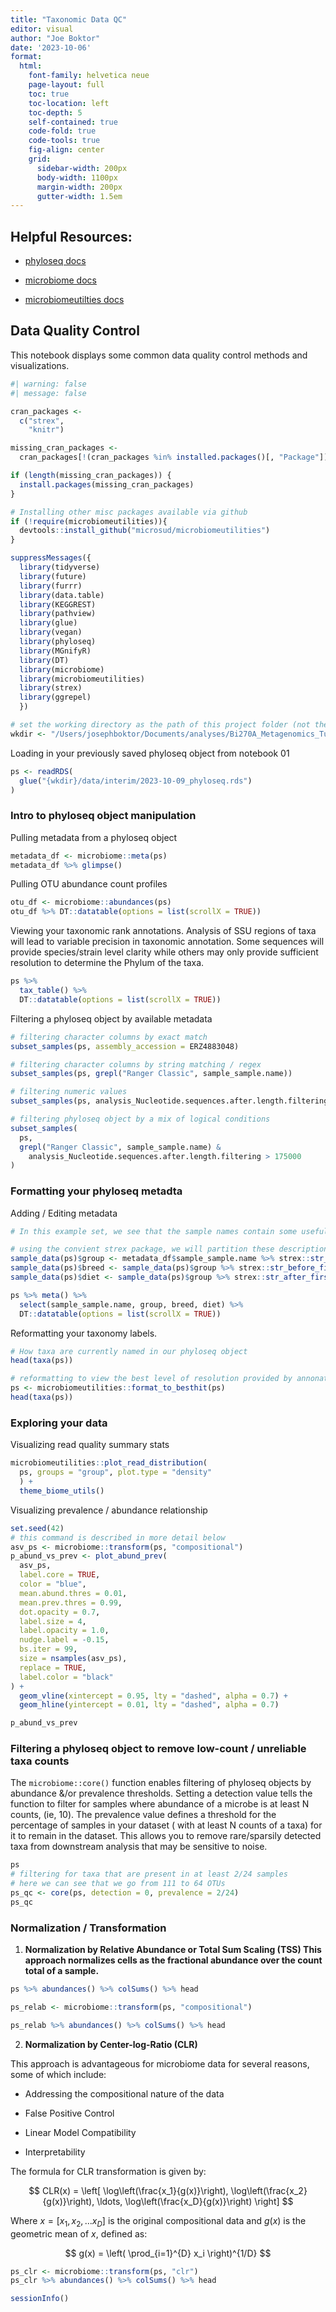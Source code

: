 ```yaml
---
title: "Taxonomic Data QC"
editor: visual
author: "Joe Boktor"
date: '2023-10-06'
format: 
  html:
    font-family: helvetica neue
    page-layout: full
    toc: true
    toc-location: left
    toc-depth: 5
    self-contained: true
    code-fold: true
    code-tools: true
    fig-align: center
    grid:
      sidebar-width: 200px
      body-width: 1100px
      margin-width: 200px
      gutter-width: 1.5em
---
```


## Helpful Resources:

-   [phyloseq docs](https://joey711.github.io/phyloseq/preprocess.html)

-   [microbiome docs](https://microbiome.github.io/tutorials/cleaning_taxonomy_table.html)

-   [microbiomeutilties docs](https://microsud.github.io/microbiomeutilities/articles/microbiomeutilities.html)

## Data Quality Control

This notebook displays some common data quality control methods and visualizations.

```r
#| warning: false
#| message: false

cran_packages <-
  c("strex",
    "knitr")

missing_cran_packages <-
  cran_packages[!(cran_packages %in% installed.packages()[, "Package"])]

if (length(missing_cran_packages)) {
  install.packages(missing_cran_packages)
}

# Installing other misc packages available via github
if (!require(microbiomeutilities)){
  devtools::install_github("microsud/microbiomeutilities")
}

suppressMessages({
  library(tidyverse)
  library(future)
  library(furrr)
  library(data.table)
  library(KEGGREST)
  library(pathview)
  library(glue)
  library(vegan)
  library(phyloseq)
  library(MGnifyR)
  library(DT)
  library(microbiome)
  library(microbiomeutilities)
  library(strex)
  library(ggrepel)
  })

# set the working directory as the path of this project folder (not the notebook subfolder)
wkdir <- "/Users/josephboktor/Documents/analyses/Bi270A_Metagenomics_Tutorials"
```

Loading in your previously saved phyloseq object from notebook 01

```r
ps <- readRDS(
  glue("{wkdir}/data/interim/2023-10-09_phyloseq.rds")
)
```

### Intro to phyloseq object manipulation

Pulling metadata from a phyloseq object

```r
metadata_df <- microbiome::meta(ps)
metadata_df %>% glimpse()

```

Pulling OTU abundance count profiles

```r
otu_df <- microbiome::abundances(ps)
otu_df %>% DT::datatable(options = list(scrollX = TRUE))
```

Viewing your taxonomic rank annotations. Analysis of SSU regions of taxa will lead to variable precision in taxonomic annotation. Some sequences will provide species/strain level clarity while others may only provide sufficient resolution to determine the Phylum of the taxa.

```r
ps %>% 
  tax_table() %>% 
  DT::datatable(options = list(scrollX = TRUE))

```

Filtering a phyloseq object by available metadata

```r
# filtering character columns by exact match
subset_samples(ps, assembly_accession = ERZ4883048)

# filtering character columns by string matching / regex
subset_samples(ps, grepl("Ranger Classic", sample_sample.name))

# filtering numeric values
subset_samples(ps, analysis_Nucleotide.sequences.after.length.filtering > 175000)

# filtering phyloseq object by a mix of logical conditions
subset_samples(
  ps,
  grepl("Ranger Classic", sample_sample.name) &
    analysis_Nucleotide.sequences.after.length.filtering > 175000
)

```

### Formatting your phyloseq metadta

Adding / Editing metadata

```r
# In this example set, we see that the sample names contain some useful group descriptive metadata. It would be very helpful to have this information in separate columns to make subsetting our data easier in the future. 

# using the convient strex package, we will partition these descriptions into different column vectors
sample_data(ps)$group <- metadata_df$sample_sample.name %>% strex::str_after_first(": ")
sample_data(ps)$breed <- sample_data(ps)$group %>% strex::str_before_first(",")
sample_data(ps)$diet <- sample_data(ps)$group %>% strex::str_after_first(", ")

ps %>% meta() %>% 
  select(sample_sample.name, group, breed, diet) %>% 
  DT::datatable(options = list(scrollX = TRUE))

```

Reformatting your taxonomy labels.

```r
# How taxa are currently named in our phyloseq object
head(taxa(ps))

# reformatting to view the best level of resolution provided by annonation
ps <- microbiomeutilities::format_to_besthit(ps)
head(taxa(ps))

```

### Exploring your data

Visualizing read quality summary stats

```r
microbiomeutilities::plot_read_distribution(
  ps, groups = "group", plot.type = "density"
  ) + 
  theme_biome_utils()

```

Visualizing prevalence / abundance relationship

```r

set.seed(42)
# this command is described in more detail below
asv_ps <- microbiome::transform(ps, "compositional")
p_abund_vs_prev <- plot_abund_prev(
  asv_ps,
  label.core = TRUE,
  color = "blue",
  mean.abund.thres = 0.01,
  mean.prev.thres = 0.99,
  dot.opacity = 0.7,
  label.size = 4,
  label.opacity = 1.0,
  nudge.label = -0.15,
  bs.iter = 99,
  size = nsamples(asv_ps),
  replace = TRUE,
  label.color = "black"
) +
  geom_vline(xintercept = 0.95, lty = "dashed", alpha = 0.7) +
  geom_hline(yintercept = 0.01, lty = "dashed", alpha = 0.7)

p_abund_vs_prev

```

### Filtering a phyloseq object to remove low-count / unreliable taxa counts

The `microbiome::core()` function enables filtering of phyloseq objects by abundance &/or prevalence thresholds. Setting a detection value tells the function to filter for samples where abundance of a microbe is at least N counts, (ie, 10). The prevalence value defines a threshold for the percentage of samples in your dataset ( with at least N counts of a taxa) for it to remain in the dataset. This allows you to remove rare/sparsily detected taxa from downstream analysis that may be sensitive to noise.

```r
ps
# filtering for taxa that are present in at least 2/24 samples
# here we can see that we go from 111 to 64 OTUs
ps_qc <- core(ps, detection = 0, prevalence = 2/24)
ps_qc

```

### Normalization / Transformation

1.  **Normalization by Relative Abundance or Total Sum Scaling (TSS) This approach normalizes cells as the fractional abundance over the count total of a sample.**

```r

ps %>% abundances() %>% colSums() %>% head

ps_relab <- microbiome::transform(ps, "compositional")

ps_relab %>% abundances() %>% colSums() %>% head
```

2.  **Normalization by Center-log-Ratio (CLR)**

This approach is advantageous for microbiome data for several reasons, some of which include:

-   Addressing the compositional nature of the data

-   False Positive Control

-   Linear Model Compatibility

-   Interpretability

The formula for CLR transformation is given by:

$$
CLR(x) = \left[ \log\left(\frac{x_1}{g(x)}\right), \log\left(\frac{x_2}{g(x)}\right), \ldots, \log\left(\frac{x_D}{g(x)}\right) \right]
$$

Where $x=[x_1, x_2,...x_D]$ is the original compositional data and $g(x)$ is the geometric mean of $x$, defined as:

$$
g(x) = \left( \prod_{i=1}^{D} x_i \right)^{1/D}
$$

```r

ps_clr <- microbiome::transform(ps, "clr")
ps_clr %>% abundances() %>% colSums() %>% head

```

```r
sessionInfo()
```
